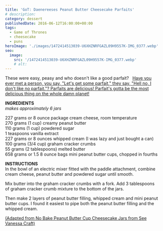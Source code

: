 ```yaml
---
title: 'GoT: Daenereeses Peanut Butter Cheesecake Parfaits'
# description:
category: dessert
publishedDate: 2016-06-12T16:00:00+00:00
tags:
  - Game of Thrones
  - cheesecake
  - puns
heroImage: './images/1472414513039-U6XHZNRFGAZL09H9557K-IMG_0377.webp'
seo:
  image:
    src: '/1472414513039-U6XHZNRFGAZL09H9557K-IMG_0377.webp'
    # alt:
---
```



<div class="sqs-html-content">
	<p class="">
		These were easy, peasy and who doesn't like a good parfait?  
		<a href="https://youtu.be/7d6ZsRM36RU?t=1m19s" target="_blank">
			Have you ever met a person, you say, "Let's get some parfait," they say,
			"Hell no, I don't like no parfait."? Parfaits are delicious! Parfait's
			gotta be the most delicious thing on the whole damn planet!
		</a>
	</p>
</div>
<div
	class="image-block-outer-wrapper layout-caption-hidden design-layout-inline combination-animation-none individual-animation-none individual-text-animation-none"
	data-test="image-block-inline-outer-wrapper"
>
	<figure class="sqs-block-image-figure intrinsic">
		<div class="image-block-wrapper" data-animation-role="image">
			<div class="sqs-image-shape-container-element has-aspect-ratio">
				<Picture
					src={ContentImage1}
					alt="daenereeses peanut butter cheesecake parfaits | sarah makes stuff"
				></Picture>
			</div>
		</div>
	</figure>
</div>
<div class="sqs-html-content">
	<p class="">
		<strong>INGREDIENTS</strong>
		<br />
		<em>makes approximately 6 jars</em>
	</p>
	<p class="">
		227 grams or 8 ounce package cream cheese, room temperature
		<br />
		270 grams (1 cup) creamy peanut butter
		<br />
		110 grams (1 cup) powdered sugar
		<br />1 teaspoons vanilla extract
		<br />
		227 grams or 8 ounces whipped cream (I was lazy and just bought a can)
		<br />
		100 grams (3/4 cup) graham cracker crumbs
		<br />
		55 grams (2 tablespoons) melted butter
		<br />
		658 grams or 1.5 8 ounce bags mini peanut butter cups, chopped in fourths
	</p>
	<p class="">
		<strong>INSTRUCTIONS</strong>
		<br />
		In the bowl of an electric mixer fitted with the paddle attachment, combine
		cream cheese, peanut butter and powdered sugar until smooth. 
	</p>
	<p class="">
		Mix butter into the graham cracker crumbs with a fork. Add 3 tablespoons of
		graham cracker crumb mixture to the bottom of the jars.
	</p>
	<p class="">
		Then make 2 layers of peanut butter filling, whipped cream and mini peanut
		butter cups. I found it easiest to pipe both the peanut butter filling and
		the whipped cream. 
	</p>
	<p class="">
		<a
			href="http://seevanessacraft.com/2016/05/recipe-no-bake-peanut-butter-cup-cheesecake-jars/"
			target="_blank"
		>
			(Adapted from No Bake Peanut Butter Cup Cheesecake Jars from See Vanessa
			Craft)
		</a>
	</p>
</div>
<div class="intrinsic">
	<div class="embed-block-wrapper">
		<div
			class="sqs-video-wrapper"
			data-provider-name="YouTube"
			data-html='&lt;br/&gt;&lt;br/&gt;&lt;br/&gt;&lt;br/&gt;&lt;br/&gt;&lt;br/&gt;  &lt;br/&gt;  &lt;iframe src="//www.youtube.com/embed/FpxyOCSZvsw?wmode=opaque" height="480" width="854" scrolling="no" frameborder="0" allowfullscreen&gt;&lt;/iframe&gt;&lt;br/&gt;&lt;br/&gt;'
		></div>
	</div>
</div>
<div class="sqs-html-content">
	<p class=""> </p>
	<p class=""> </p>
</div>
